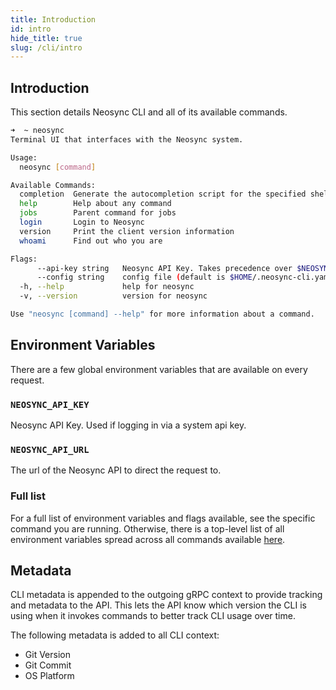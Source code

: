 ```yaml
---
title: Introduction
id: intro
hide_title: true
slug: /cli/intro
---
```



<DocPageHeader title="CLI Overview" />

## Introduction

This section details Neosync CLI and all of its available commands.

```bash
➜  ~ neosync
Terminal UI that interfaces with the Neosync system.

Usage:
  neosync [command]

Available Commands:
  completion  Generate the autocompletion script for the specified shell
  help        Help about any command
  jobs        Parent command for jobs
  login       Login to Neosync
  version     Print the client version information
  whoami      Find out who you are

Flags:
      --api-key string   Neosync API Key. Takes precedence over $NEOSYNC_API_KEY
      --config string    config file (default is $HOME/.neosync-cli.yaml)
  -h, --help             help for neosync
  -v, --version          version for neosync

Use "neosync [command] --help" for more information about a command.
```

## Environment Variables

There are a few global environment variables that are available on every request.

### `NEOSYNC_API_KEY`
Neosync API Key. Used if logging in via a system api key.

### `NEOSYNC_API_URL`
The url of the Neosync API to direct the request to.

### Full list
For a full list of environment variables and flags available, see the specific command you are running.
Otherwise, there is a top-level list of all environment variables spread across all commands available [here](../deploy/environment-variables.mdx#cli).

## Metadata

CLI metadata is appended to the outgoing gRPC context to provide tracking and metadata to the API.
This lets the API know which version the CLI is using when it invokes commands to better track CLI usage over time.

The following metadata is added to all CLI context:

* Git Version
* Git Commit
* OS Platform

